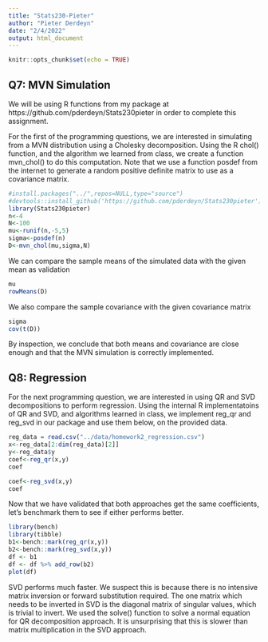 ```yaml
---
title: "Stats230-Pieter"
author: "Pieter Derdeyn"
date: "2/4/2022"
output: html_document
---
```


```r
knitr::opts_chunk$set(echo = TRUE)
```

## Q7: MVN Simulation

We will be using R functions from my package at https://github.com/pderdeyn/Stats230pieter in order to complete this assignment. 

For the first of the programming questions, we are interested in simulating from a MVN distribution using a Cholesky decomposition. Using the R chol() function, and the algorithm we learned from class, we create a function mvn_chol() to do this computation. Note that we use a function posdef from the internet to generate a random positive definite matrix to use as a covariance matrix.

```r
#install.packages("../",repos=NULL,type="source")
#devtools::install_github('https://github.com/pderdeyn/Stats230pieter')
library(Stats230pieter)
n<-4
N<-100
mu<-runif(n,-5,5)
sigma<-posdef(n)
D<-mvn_chol(mu,sigma,N)
```
We can compare the sample means of the simulated data with the given mean as validation
```r
mu
rowMeans(D)
```
We also compare the sample covariance with the given covariance matrix
```r
sigma
cov(t(D))
```
By inspection, we conclude that both means and covariance are close enough and that the MVN simulation is correctly implemented.


## Q8: Regression

For the next programming question, we are interested in using QR and SVD decompositions to perform regression. Using the internal R implementatoins of QR and SVD, and algorithms learned in class, we implement reg_qr and reg_svd in our package and use them below, on the provided data.

```r
reg_data = read.csv("../data/homework2_regression.csv")
x<-reg_data[2:dim(reg_data)[2]]
y<-reg_data$y
coef<-reg_qr(x,y)
coef
```
```r
coef<-reg_svd(x,y)
coef
```

Now that we have validated that both approaches get the same coefficients, let's benchmark them to see if either performs better.
```r
library(bench)
library(tibble)
b1<-bench::mark(reg_qr(x,y))
b2<-bench::mark(reg_svd(x,y))
df <- b1
df <- df %>% add_row(b2)
plot(df)
```

SVD performs much faster. We suspect this is because there is no intensive matrix inversion or forward substitution required. The one matrix which needs to be inverted in SVD is the diagonal matrix of singular values, which is trivial to invert. We used the solve() function to solve a normal equation for QR decomposition approach. It is unsurprising that this is slower than matrix multiplication in the SVD approach.
